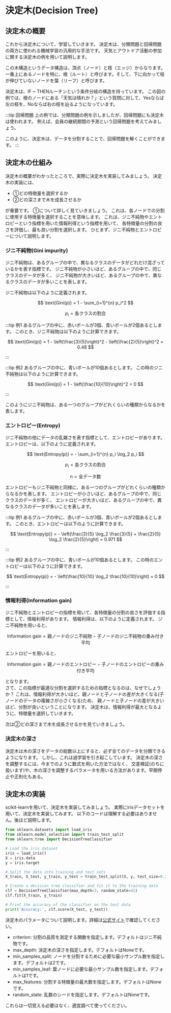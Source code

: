 
# 決定木(Decision Tree)

## 決定木の概要

これから決定木について、学習していきます。
決定木は、分類問題と回帰問題の両方に使われる機械学習の汎用的な手法です。
天気とアウトドア活動の参加に関する決定木の例を用いて説明します。

<Tree01 />

この木構造というデータ構造は、頂点（ノード）と枝（エッジ）からなります。
一番上にあるノードを特に、根（ルート）と呼びます。そして、下に向かって枝が伸びていないノードを葉（リーフ）と呼びます。

決定木は、IF ~ THENルーチンという条件分岐の構造を持っています。
この図の例では、根のノードにある「天気は晴れか？」という質問に対して、Yesならば左の枝を、Noならば右の枝を辿るようになっています。

:::tip 回帰問題
上の例では、分類問題の例を示しましたが、回帰問題にも決定木は使われます。
例えば、会員の継続期間の予測という回帰問題を考えてみましょう。

<Tree02 />

このように、決定木は、データを分割することで、回帰問題を解くことができます。
:::

## 決定木の仕組み

決定木の概要がわかったところで、実際に決定木を実装してみましょう。
決定木の実装には、

- ①どの特徴量を選択するか
- ②どの深さまで木を成長させるか

が重要です。
①について詳しく見ていきましょう。
これは、各ノードでの分割に使用する特徴量を選択することを意味します。
これは、ジニ不純物やエントロピーという指標を用いた情報利得という指標を用いて、
各特徴量の分割の良さを評価し、最も良い分割を選択します。
ひとまず、ジニ不純物とエントロピーについて説明します。

### ジニ不純物(Gini impurity)

ジニ不純物は、あるグループの中で、異なるクラスのデータがどれだけ混ざっているかを表す指標です。
ジニ不純物が小さいほど、あるグループの中で、同じクラスのデータが多く、
ジニ不純物が大きいほど、あるグループの中で、異なるクラスのデータが多いことを表します。

ジニ不純物は以下のように定義されます。

$$
\text{Gini(p)} = 1 - \sum_{i=1}^{n} p_i^2
$$

$$
p_i = \text{各クラスの割合}
$$

:::tip 例1
あるグループの中に、赤いボールが3個、青いボールが2個あるとします。
このとき、ジニ不純物は以下のように計算できます。

$$
\text{Gini(p)} = 1 - \left(\frac{3}{5}\right)^2 - \left(\frac{2}{5}\right)^2 = 0.48
$$

:::

:::tip 例2
あるグループの中に、青いボールが10個あるとします。
この時のジニ不純物は以下のように計算できます。

$$
\text{Gini(p)} = 1 - \left(\frac{10}{10}\right)^2 = 0
$$

:::

このようにジニ不純物は、ある一つのグループがどれくらいの種類からなるかを表します。

### エントロピー(Entropy)

ジニ不純物の他にデータの乱雑さを表す指標として、エントロピーがあります。
エントロピーは、以下のように定義されます。

$$
\text{Entropy(p)} = - \sum_{i=1}^{n} p_i \log_2 p_i
$$

$$
p_i = \text{各クラスの割合}
$$

$$
\text{n} = \text{全データ数}
$$

エントロピーもジニ不純物と同様に、ある一つのグループがどれくらいの種類からなるかを表します。
エントロピーが小さいほど、あるグループの中で、同じクラスのデータが多く、
エントロピーが大きいほど、あるグループの中で、異なるクラスのデータが多いことを表します。

:::tip 例1
あるグループの中に、赤いボールが3個、青いボールが2個あるとします。 このとき、エントロピーは以下のように計算できます。

$$
\text{Entropy(p)} = - \left(\frac{3}{5} \log_2 \frac{3}{5} + \frac{2}{5} \log_2 \frac{2}{5}\right) = 0.971
$$

:::

:::tip 例2
あるグループの中に、青いボールが10個あるとします。
この時のエントロピーは以下のように計算できます。

$$
\text{Entropy(p)} = - \left(\frac{10}{10} \log_2 \frac{10}{10}\right) = 0
$$

:::

### 情報利得(Information gain)

ジニ不純物とエントロピーの指標を用いて、各特徴量の分割の良さを評価する指標として、情報利得があります。
情報利得は、以下のように定義されます。
ジニ不純物を用いると、

$$
\text{Information gain} = \text{親ノードのジニ不純物} - \text{子ノードのジニ不純物の重み付き平均}
$$

エントロピーを用いると、

$$
\text{Information gain} = \text{親ノードのエントロピー} - \text{子ノードのエントロピーの重み付き平均}
$$

となります。  
さて、この指標が最適な分割を選択するための指標となるのは、なぜでしょうか？
これは、情報利得が大きいほど、親ノードと子ノードの差が大きくなる(子ノードのデータの複雑さが小さくなる)ため、
親ノードと子ノードの差が大きいほど、分割が良いということになります。
決定木は、情報利得が最大となるように、特徴量を選択していきます。

次は②どの深さまで木を成長させるかを見ていきましょう。

### 決定木の深さ

決定木は木の深さをデータの総数以上にすると、必ず全てのデータを分類できるようになります。
しかし、これは過学習を引き起こしています。
決定木の深さを調整するには、今までのように数式を用いた方法ではなく、
交差検証(のちに扱います)や、木の深さを調整するパラメータを用いる方法があります。早期停止や正則化もある。

## 決定木の実装

scikit-learnを用いて、決定木を実装してみましょう。
実際にirisデータセットを用いて、決定木を実装してみます。
以下のコードは理解する必要はありません。後ほど説明します。

```python
from sklearn.datasets import load_iris
from sklearn.model_selection import train_test_split
from sklearn.tree import DecisionTreeClassifier

# Load the iris dataset
iris = load_iris()
X = iris.data
y = iris.target

# Split the data into training and test sets
X_train, X_test, y_train, y_test = train_test_split(X, y, test_size=0.2, random_state=42)

# Create a decision tree classifier and fit it to the training data
clf = DecisionTreeClassifier(max_depth=3, random_state=42)
clf.fit(X_train, y_train)

# Print the accuracy of the classifier on the test data
print('Accuracy:', clf.score(X_test, y_test))
```

決定木のパラメータについて説明します。詳細は[公式サイト](https://scikit-learn.org/stable/modules/generated/sklearn.tree.DecisionTreeClassifier.html#sklearn-tree-decisiontreeclassifier)で確認してください。

- criterion: 分割の品質を測定する関数を指定します。デフォルトはジニ不純物です。
- max_depth: 決定木の深さを指定します。デフォルトはNoneです。
- min_samples_split: ノードを分割するために必要な最小サンプル数を指定します。デフォルトは2です。
- min_samples_leaf: 葉ノードに必要な最小サンプル数を指定します。デフォルトは1です。
- max_features: 分割する特徴量の最大数を指定します。デフォルトはNoneです。
- random_state: 乱数のシードを指定します。デフォルトはNoneです。

これらは一切覚える必要はなく、適宜調べて使ってください。
